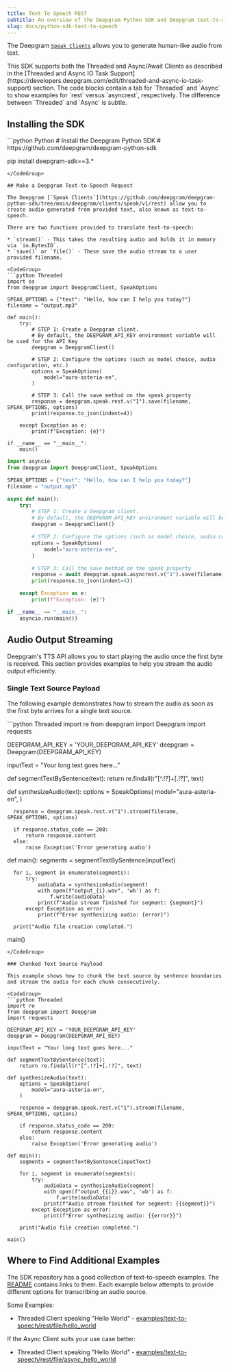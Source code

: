 ```yaml
---
title: Text To Speech REST
subtitle: An overview of the Deepgram Python SDK and Deepgram text-to-speech.
slug: docs/python-sdk-text-to-speech
---
```



The Deepgram [`Speak Clients`](https://github.com/deepgram/deepgram-python-sdk/tree/main/deepgram/clients/speak/v1/rest) allows you to generate human-like audio from text.

<Info>
  This SDK supports both the Threaded and Async/Await Clients as described in the [Threaded and Async IO Task Support](https://developers.deepgram.com/edit/threaded-and-async-io-task-support) section. The code blocks contain a tab for `Threaded` and `Async` to show examples for `rest` versus `asyncrest`, respectively. The difference between `Threaded` and `Async` is subtle.
</Info>

## Installing the SDK

<CodeGroup>
  ```python Python
  # Install the Deepgram Python SDK
  # https://github.com/deepgram/deepgram-python-sdk

  pip install deepgram-sdk==3.*
  ```
</CodeGroup>

## Make a Deepgram Text-to-Speech Request

The Deepgram [`Speak Clients`](https://github.com/deepgram/deepgram-python-sdk/tree/main/deepgram/clients/speak/v1/rest) allow you to create audio generated from provided text, also known as text-to-speech.

There are two functions provided to translate text-to-speech:

* `stream()` - This takes the resulting audio and holds it in memory via `io.BytesIO`.
* `save()` or `file()` - These save the audio stream to a user provided filename.

<CodeGroup>
  ```python Threaded
  import os
  from deepgram import DeepgramClient, SpeakOptions

  SPEAK_OPTIONS = {"text": "Hello, how can I help you today?"}
  filename = "output.mp3"

  def main():
      try:
          # STEP 1: Create a Deepgram client.
          # By default, the DEEPGRAM_API_KEY environment variable will be used for the API Key
          deepgram = DeepgramClient()

          # STEP 2: Configure the options (such as model choice, audio configuration, etc.)
          options = SpeakOptions(
              model="aura-asteria-en",
          )

          # STEP 3: Call the save method on the speak property
          response = deepgram.speak.rest.v("1").save(filename, SPEAK_OPTIONS, options)
          print(response.to_json(indent=4))

      except Exception as e:
          print(f"Exception: {e}")

  if __name__ == "__main__":
      main()
  ```

  ```python Async
  import asyncio
  from deepgram import DeepgramClient, SpeakOptions

  SPEAK_OPTIONS = {"text": "Hello, how can I help you today?"}
  filename = "output.mp3"

  async def main():
      try:
          # STEP 1: Create a Deepgram client.
          # By default, the DEEPGRAM_API_KEY environment variable will be used for the API Key
          deepgram = DeepgramClient()

          # STEP 2: Configure the options (such as model choice, audio configuration, etc.)
          options = SpeakOptions(
              model="aura-asteria-en",
          )

          # STEP 3: Call the save method on the speak property
          response = await deepgram.speak.asyncrest.v("1").save(filename, SPEAK_OPTIONS, options)
          print(response.to_json(indent=4))

      except Exception as e:
          print(f"Exception: {e}")

  if __name__ == "__main__":
      asyncio.run(main())
  ```
</CodeGroup>

## Audio Output Streaming

Deepgram's TTS API allows you to start playing the audio once the first byte is received. This section provides examples to help you stream the audio output efficiently.

### Single Text Source Payload

The following example demonstrates how to stream the audio as soon as the first byte arrives for a single text source.

<CodeGroup>
  ```python Threaded
  import re
  from deepgram import Deepgram
  import requests

  DEEPGRAM_API_KEY = 'YOUR_DEEPGRAM_API_KEY'
  deepgram = Deepgram(DEEPGRAM_API_KEY)

  inputText = "Your long text goes here..."

  def segmentTextBySentence(text):
      return re.findall(r"[^.!?]+[.!?]", text)

  def synthesizeAudio(text):
      options = SpeakOptions(
          model="aura-asteria-en",
      )

      response = deepgram.speak.rest.v("1").stream(filename, SPEAK_OPTIONS, options)

      if response.status_code == 200:
          return response.content
      else:
          raise Exception('Error generating audio')

  def main():
      segments = segmentTextBySentence(inputText)

      for i, segment in enumerate(segments):
          try:
              audioData = synthesizeAudio(segment)
              with open(f"output_{i}.wav", 'wb') as f:
                  f.write(audioData)
              print(f"Audio stream finished for segment: {segment}")
          except Exception as error:
              print(f"Error synthesizing audio: {error}")

      print("Audio file creation completed.")

  main()
  ```
</CodeGroup>

### Chunked Text Source Payload

This example shows how to chunk the text source by sentence boundaries and stream the audio for each chunk consecutively.

<CodeGroup>
  ```python Threaded
  import re
  from deepgram import Deepgram
  import requests

  DEEPGRAM_API_KEY = 'YOUR_DEEPGRAM_API_KEY'
  deepgram = Deepgram(DEEPGRAM_API_KEY)

  inputText = "Your long text goes here..."

  def segmentTextBySentence(text):
      return re.findall(r"[^.!?]+[.!?]", text)

  def synthesizeAudio(text):
      options = SpeakOptions(
          model="aura-asteria-en",
      )

      response = deepgram.speak.rest.v("1").stream(filename, SPEAK_OPTIONS, options)

      if response.status_code == 200:
          return response.content
      else:
          raise Exception('Error generating audio')

  def main():
      segments = segmentTextBySentence(inputText)

      for i, segment in enumerate(segments):
          try:
              audioData = synthesizeAudio(segment)
              with open(f"output_{{i}}.wav", 'wb') as f:
                  f.write(audioData)
              print(f"Audio stream finished for segment: {{segment}}")
          except Exception as error:
              print(f"Error synthesizing audio: {{error}}")

      print("Audio file creation completed.")

  main()
  ```
</CodeGroup>

## Where to Find Additional Examples

The SDK repository has a good collection of text-to-speech examples. The [README](https://github.com/deepgram/deepgram-python-sdk?tab=readme-ov-file#examples) contains links to them. Each example below attempts to provide different options for transcribing an audio source.

Some Examples:

* Threaded Client speaking "Hello World" - [examples/text-to-speech/rest/file/hello\_world](https://github.com/deepgram/deepgram-python-sdk/blob/main/examples/text-to-speech/rest/file/hello_world/main.py)

If the Async Client suits your use case better:

* Threaded Client speaking "Hello World" - [examples/text-to-speech/rest/file/async\_hello\_world](https://github.com/deepgram/deepgram-python-sdk/blob/main/examples/text-to-speech/rest/file/async_hello_world/main.py)
